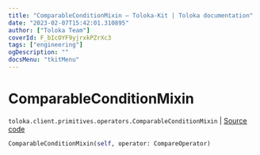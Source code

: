 ```yaml
---
title: "ComparableConditionMixin — Toloka-Kit | Toloka documentation"
date: "2023-02-07T15:42:01.310895"
author: ["Toloka Team"]
coverId: F_bIcOYF9yjrxkPZrXc3
tags: ["engineering"]
ogDescription: ""
docsMenu: "tkitMenu"
---
```


# ComparableConditionMixin
`toloka.client.primitives.operators.ComparableConditionMixin` | [Source code](https://github.com/Toloka/toloka-kit/blob/v1.1.3/src/client/primitives/operators.py#L179)

```python
ComparableConditionMixin(self, operator: CompareOperator)
```